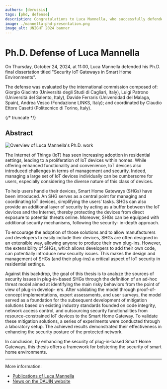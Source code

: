 ```yaml
---
authors: [derussis]
tags: [phd, defense]
description: Congratulations to Luca Mannella, who successfully defended his Ph.D. thesis on "Security IoT Gateways in Smart Home Environments"!
image: ./mannella-phd-presentation.png
image_alt: UNIGHT 2024 banner
---
```


# Ph.D. Defense of Luca Mannella

On Thursday, October 24, 2024, at 11:00, Luca Mannella defended his Ph.D. final dissertation titled "Security IoT Gateways in Smart Home Environments".

The defense was evaluated by the international commission composed of: Giorgio Giacinto (Università degli Studi di Cagliari, Italy), Luigi Patrono (Università del Salento, Italy), Davide Ferraris (Universidad del Malaga, Spain), Andrea Vesco (Fondazione LINKS, Italy); and coordinated by Claudio Ettore Casetti (Politecnico di Torino, Italy).

{/* truncate */}

## Abstract

<p className="text--center"><img src={slide} alt="Overview of Luca Mannella's Ph.D. work"></img></p>

The Internet of Things (IoT) has seen increasing adoption in residential settings, leading to a proliferation of IoT devices within homes. While offering enhanced
functionality and convenience, IoT devices also introduced challenges in terms of
management and security. Indeed, managing a large set of IoT devices individually
can be cumbersome for users, especially considering the diverse nature of this class
of devices.

To help users handle their devices, Smart Home Gateways (SHGs) have been
introduced. An SHG serves as a central point for managing and coordinating IoT
devices, simplifying the users’ tasks. SHGs can also provide an additional layer
of security by acting as a buffer between the IoT devices and the Internet, thereby
protecting the devices from direct exposure to potential threats online. Moreover,
SHGs can be equipped with additional security mechanisms, following the security-
in-depth approach.

To encourage the adoption of those solutions and to allow manufacturers and
developers to easily include their devices, SHGs are often designed in an extensible
way, allowing anyone to produce their own plug-ins. However, the extensibility of
SHGs, which allows developers to add their own code, can potentially introduce new
security issues. This makes the design and management of SHGs (and their plug-ins)
a critical aspect of IoT security in residential settings.

Against this backdrop, the goal of this thesis is to analyze the sources of security
issues in plug-in-based SHGs through the definition of an ad-hoc threat model aimed
at identifying the main risky behaviors from the point of view of plug-in develop-
ers. After validating the model through proof-of-concept implementations, expert
assessments, and user surveys, the model served as a foundation for the subsequent
development of mitigation solutions based on existing industry standards founded on
code integrity, network access control, and outsourcing security functionalities from resource-constrained IoT devices to the Smart Home Gateway. To validate these
mitigation solutions, a series of experiments were conducted through a laboratory
setup. The achieved results demonstrated their effectiveness in enhancing the security
posture of the protected network.

In conclusion, by enhancing the security of plug-in-based Smart Home Gateways,
this thesis offers a framework for bolstering the security of smart home environments.
 
---

More information:

* [Publications of Luca Mannella](https://iris.polito.it/cris/rp/rp33224)
* [News on the DAUIN website](https://www.dauin.polito.it/en/news/(idnews)/24295)